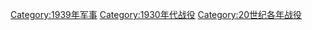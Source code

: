 [[Category:1939年军事|Category:1939年军事]]
[[Category:1930年代战役|Category:1930年代战役]]
[[Category:20世纪各年战役|Category:20世纪各年战役]]
